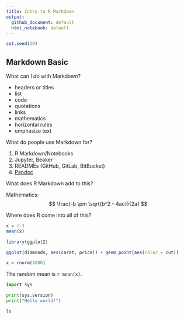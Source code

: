 ```yaml
---
title: Intro to R Markdown
output:
  github_document: default
  html_notebook: default
---
```


```r
set.seed(20)
```

Markdown Basic
--------------

What can I *do* with Markdown?

* headers or titles
* list
* code
* quotations
* links
* mathematics
* horizontal rules
* emphasize text

What do people use Markdown for?

1. R Markdown/Notebooks
2. Jupyter, Beaker
3. READMEs (GitHub, GitLab, BitBucket)
4. [Pandoc](www.pandoc.org)

What does R Markdown add to this?

Mathematics:
$$
\frac{-b \pm \sqrt{b^2 - 4ac}}{2a}
$$

Where does R come into all of this?

```r
x = 1:3
mean(x)
```

```r
library(ggplot2)

ggplot(diamonds, aes(carat, price)) + geom_point(aes(color = cut))
```

```r
x = rnorm(1000)
```

The random mean is `r mean(x)`.

```python
import sys

print(sys.version)
print("Hello world!")
```

```bash
ls
```
